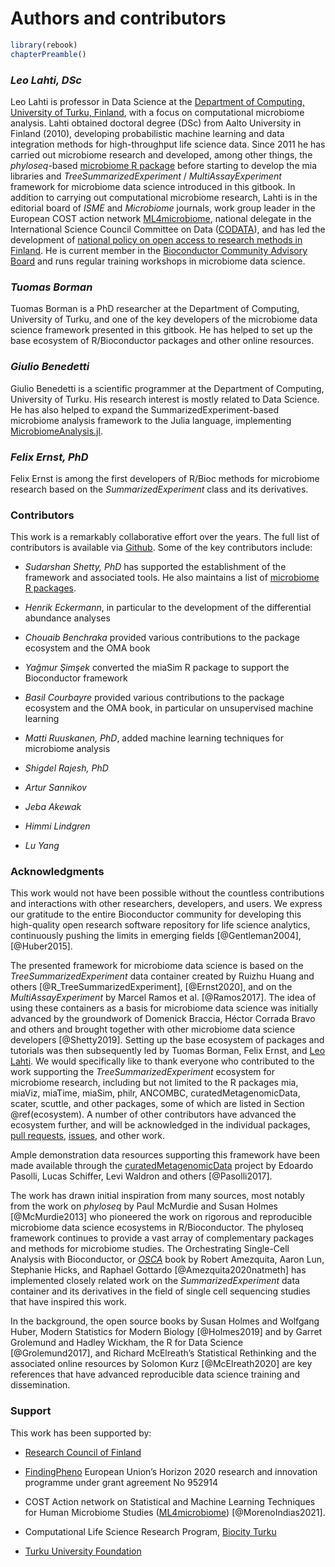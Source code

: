 # Authors and contributors {-}

```r
library(rebook)
chapterPreamble()
```


### *Leo Lahti, DSc* {-}

Leo Lahti is professor in Data Science at the [Department of Computing, University of Turku, Finland](https://datascience.utu.fi/), with a focus on computational microbiome analysis. Lahti obtained doctoral degree (DSc) from Aalto University in Finland (2010), developing probabilistic machine learning and data integration methods for high-throughput life science data. Since 2011 he has carried out microbiome research and developed, among other things, the _phyloseq_-based [microbiome R package](https://bioconductor.org/packages/release/bioc/html/microbiome.html) before starting to develop the mia libraries and _TreeSummarizedExperiment_ / _MultiAssayExperiment_ framework for microbiome data science introduced in this gitbook. In addition to carrying out computational microbiome research, Lahti is in the editorial board of _ISME_ and _Microbiome_ journals, work group leader in the European COST action network [ML4microbiome](https://ml4microbiome.eu/), national delegate in the International Science Council Committee on Data ([CODATA](https://codata.org/)), and has led the development of [national policy on open access to research methods in Finland](https://avointiede.fi/en/policies-materials/policies-open-science-and-research-finland/policy-open-research-data-and-methods). He is current member in the [Bioconductor Community Advisory Board](https://bioconductor.org/about/community-advisory-board/) and runs regular training workshops in microbiome data science.


### *Tuomas Borman* {-}

Tuomas Borman is a PhD researcher at the Department of Computing, University of Turku, and one of the key developers of the microbiome data science framework presented in this gitbook. He has helped to set up the base ecosystem of R/Bioconductor packages and other online resources.


### *Giulio Benedetti* {-}

Giulio Benedetti is a scientific programmer at the Department of Computing, University of Turku. His research interest is mostly related to Data Science. He has also helped to expand the SummarizedExperiment-based microbiome analysis framework to the Julia language, implementing [MicrobiomeAnalysis.jl](https://github.com/JuliaTurkuDataScience/MicrobiomeAnalysis.jl).


### *Felix Ernst, PhD* {-}

Felix Ernst is among the first developers of R/Bioc methods for microbiome research based on the _SummarizedExperiment_ class and its derivatives.



### Contributors {-}

This work is a remarkably collaborative effort over the years. The
full list of contributors is available via
[Github](https://github.com/microbiome/OMA/graphs/contributors). Some
of the key contributors include:

- *Sudarshan Shetty, PhD* has supported the establishment of the
   framework and associated tools. He also maintains a list of
   [microbiome R
   packages](https://microsud.github.io/Tools-Microbiome-Analysis/).

- *Henrik Eckermann*, in particular to the development of
   the differential abundance analyses

- *Chouaib Benchraka* provided various contributions to the package ecosystem and the OMA book

- *Yağmur Şimşek* converted the miaSim R package to support the Bioconductor framework

- *Basil Courbayre* provided various contributions to the package
   ecosystem and the OMA book, in particular on unsupervised machine
   learning

- *Matti Ruuskanen, PhD*, added machine learning techniques for
   microbiome analysis

- *Shigdel Rajesh, PhD* 

- *Artur Sannikov* 

- *Jeba Akewak* 

- *Himmi Lindgren*

- *Lu Yang* 



### Acknowledgments {-}

This work would not have been possible without the countless
contributions and interactions with other researchers, developers, and
users. We express our gratitude to the entire Bioconductor community
for developing this high-quality open research software repository for
life science analytics, continuously pushing the limits in emerging
fields [@Gentleman2004], [@Huber2015].

The presented framework for microbiome data science is based on the
_TreeSummarizedExperiment_ data container created by Ruizhu Huang and
others [@R_TreeSummarizedExperiment], [@Ernst2020], and on the
_MultiAssayExperiment_ by Marcel Ramos et al. [@Ramos2017]. The idea
of using these containers as a basis for microbiome data science was
initially advanced by the groundwork of Domenick Braccia, Héctor
Corrada Bravo and others and brought together with other microbiome
data science developers [@Shetty2019]. Setting up the base ecosystem
of packages and tutorials was then subsequently led by Tuomas Borman,
Felix Ernst, and [Leo Lahti](http://www.iki.fi/Leo.Lahti). We would
specifically like to thank everyone who contributed to the work
supporting the _TreeSummarizedExperiment_ ecosystem for microbiome
research, including but not limited to the R packages mia, miaViz,
miaTime, miaSim, philr, ANCOMBC, curatedMetagenomicData, scater,
scuttle, and other packages, some of which are listed in Section
\@ref(ecosystem). A number of other contributors have advanced the
ecosystem further, and will be acknowledged in the individual
packages, [pull
requests](https://github.com/microbiome/OMA/graphs/contributors),
[issues](https://github.com/microbiome/OMA/issues), and other work.

Ample demonstration data resources supporting this framework have been
made available through the
[curatedMetagenomicData](https://waldronlab.io/curatedMetagenomicData/)
project by Edoardo Pasolli, Lucas Schiffer, Levi Waldron and others
[@Pasolli2017].

The work has drawn initial inspiration from many sources, most notably
from the work on _phyloseq_ by Paul McMurdie and Susan Holmes
[@McMurdie2013] who pioneered the work on rigorous and reproducible
microbiome data science ecosystems in R/Bioconductor. The phyloseq
framework continues to provide a vast array of complementary packages
and methods for microbiome studies. The Orchestrating Single-Cell
Analysis with Bioconductor, or
[_OSCA_](https://bioconductor.org/books/release/OSCA/) book by Robert
Amezquita, Aaron Lun, Stephanie Hicks, and Raphael Gottardo
[@Amezquita2020natmeth] has implemented closely related work on the
_SummarizedExperiment_ data container and its derivatives in the field
of single cell sequencing studies that have inspired this work.

In the background, the open source books by Susan Holmes and Wolfgang
Huber, Modern Statistics for Modern Biology [@Holmes2019] and by
Garret Grolemund and Hadley Wickham, the R for Data Science
[@Grolemund2017], and Richard McElreath's Statistical Rethinking and
the associated online resources by Solomon Kurz [@McElreath2020] are
key references that have advanced reproducible data science training
and dissemination.



### Support {-}

This work has been supported by:

* [Research Council of Finland](https://www.aka.fi/)

* [FindingPheno](https://www.findingpheno.eu/) European Union’s Horizon 2020 research and innovation programme under grant agreement No 952914

* COST Action network on Statistical and Machine Learning Techniques for Human Microbiome Studies
  ([ML4microbiome](https://www.ml4microbiome.eu/)) [@MorenoIndias2021].

* Computational Life Science Research Program, [Biocity Turku](https://biocityturku.fi/)

* [Turku University Foundation](https://www.yliopistosaatio.fi/en/)

